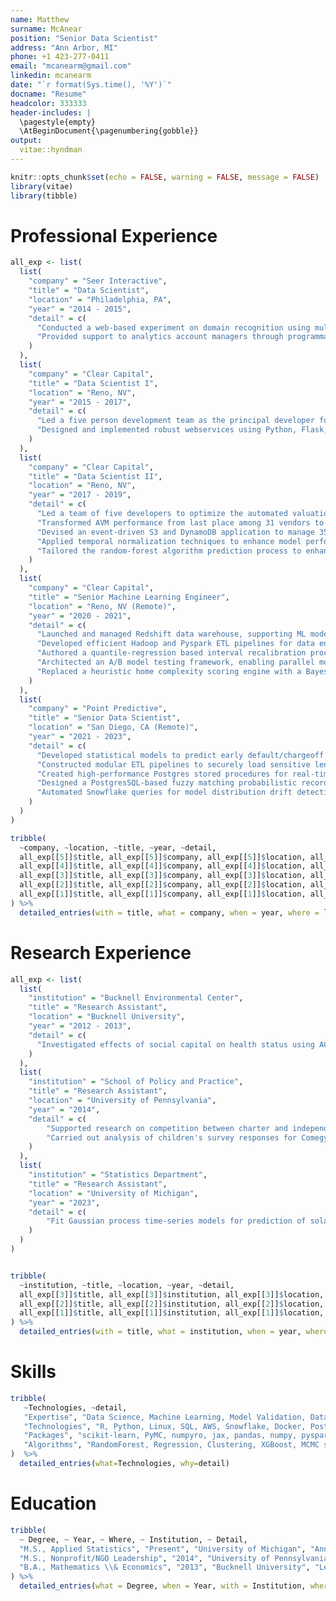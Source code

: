 ```yaml
---
name: Matthew
surname: McAnear
position: "Senior Data Scientist"
address: "Ann Arbor, MI"
phone: +1 423-277-0411
email: "mcanearm@gmail.com"
linkedin: mcanearm
date: "`r format(Sys.time(), '%Y')`"
docname: "Resume"
headcolor: 333333
header-includes: |
  \pagestyle{empty}
  \AtBeginDocument{\pagenumbering{gobble}}
output: 
  vitae::hyndman
---
```



```r
knitr::opts_chunk$set(echo = FALSE, warning = FALSE, message = FALSE)
library(vitae)
library(tibble)
```


# Professional Experience

```r
all_exp <- list(
  list(
    "company" = "Seer Interactive",
    "title" = "Data Scientist",
    "location" = "Philadelphia, PA",
    "year" = "2014 - 2015",
    "detail" = c(
      "Conducted a web-based experiment on domain recognition using multivariate hierarchical regression and summarized results in a whitepaper.",
      "Provided support to analytics account managers through programmatic report creation. This initiative cut over 80 hours off monthly reporting tasks."
    )
  ),
  list(
    "company" = "Clear Capital",
    "title" = "Data Scientist I",
    "location" = "Reno, NV",
    "year" = "2015 - 2017",
    "detail" = c(
      "Led a five person development team as the principal developer for Clear Capital’s AVM, a system that generated 150 million weekly predictions and annual revenues exceeding \\$5 million as of 2021.",
      "Designed and implemented robust webservices using Python, Flask, and AWS Lambda to deliver AVM model predictions and internal company data in real-time through a seamless RESTful interface."
    )
  ),
  list(
    "company" = "Clear Capital",
    "title" = "Data Scientist II",
    "location" = "Reno, NV",
    "year" = "2017 - 2019",
    "detail" = c(
      "Led a team of five developers to optimize the automated valuation model (AVM), resulting in a reduction of build time and costs by over 90\\%.",
      "Transformed AVM performance from last place among 31 vendors to a Top 3 model within just 6 months, contributing to additional annual revenues exceeding \\$1 million.",
      "Devised an event-driven S3 and DynamoDB application to manage 35+ terabytes of MLS photos and metadata with latencies consistently below 500ms.",
      "Applied temporal normalization techniques to enhance model performance and stability, ensuring more reliable and accurate predictions.",
      "Tailored the random-forest algorithm prediction process to enhance model precision, resulting in a 50\\% reduction in prediction outliers."
    )
  ),
  list(
    "company" = "Clear Capital",
    "title" = "Senior Machine Learning Engineer",
    "location" = "Reno, NV (Remote)",
    "year" = "2020 - 2021",
    "detail" = c(
      "Launched and managed Redshift data warehouse, supporting ML models, ETL workflows, BI dashboards, and ad-hoc analytical queries.",
      "Developed efficient Hadoop and Pyspark ETL pipelines for data engineering, model fitting, and batch prediction, resulting in an 80\\% reduction in build time.",
      "Authored a quantile-regression based interval recalibration procedure, improving prediction interval coverage from 90\\% to the target of 68\\%.",
      "Architected an A/B model testing framework, enabling parallel model development and standardizing model comparisons.",
      "Replaced a heuristic home complexity scoring engine with a Bayesian model, achieving approximately 40\\% better performance and 99\\% lower costs."
    )
  ),
  list(
    "company" = "Point Predictive",
    "title" = "Senior Data Scientist",
    "location" = "San Diego, CA (Remote)",
    "year" = "2021 - 2023",
    "detail" = c(
      "Developed statistical models to predict early default/chargeoff for auto lenders, reducing risk on millions of dollars of auto loans.",
      "Constructed modular ETL pipelines to securely load sensitive lender data (PPI) into NoSQL and RDBMS databases, significantly reducing load times from over 8 hours to under 30 minutes.",
      "Created high-performance Postgres stored procedures for real-time calculation of historical borrower data, delivering critical aggregate statistics with sub-200ms query times.",
      "Designed a PostgresSQL-based fuzzy matching probabilistic record linkage algorithm to retrieve prior credit applications of incoming borrowers, resulting in 50\\% faster query times and improved match rates.",
      "Automated Snowflake queries for model distribution drift detection, streamlining weekly efforts from 5 hours to just 10 minutes."
    )
  )
)

tribble(
  ~company, ~location, ~title, ~year, ~detail,
  all_exp[[5]]$title, all_exp[[5]]$company, all_exp[[5]]$location, all_exp[[5]]$year, all_exp[[5]]$detail, 
  all_exp[[4]]$title, all_exp[[4]]$company, all_exp[[4]]$location, all_exp[[4]]$year, all_exp[[4]]$detail, 
  all_exp[[3]]$title, all_exp[[3]]$company, all_exp[[3]]$location, all_exp[[3]]$year, all_exp[[3]]$detail, 
  all_exp[[2]]$title, all_exp[[2]]$company, all_exp[[2]]$location, all_exp[[2]]$year, all_exp[[2]]$detail, 
  all_exp[[1]]$title, all_exp[[1]]$company, all_exp[[1]]$location, all_exp[[1]]$year, all_exp[[1]]$detail, 
) %>%
  detailed_entries(with = title, what = company, when = year, where = location, why = detail, .protect = FALSE)
```

# Research Experience

```r

all_exp <- list(
  list(
    "institution" = "Bucknell Environmental Center",
    "title" = "Research Assistant",
    "location" = "Bucknell University",
    "year" = "2012 - 2013",
    "detail" = c(
      "Investigated effects of social capital on health status using ACTION Health survey of 3300 respondents in the Central Susquehanna Region."
    )
  ),
  list(
    "institution" = "School of Policy and Practice",
    "title" = "Research Assistant",
    "location" = "University of Pennsylvania",
    "year" = "2014",
    "detail" = c(
      	"Supported research on competition between charter and independent schools in Texas by gathering, cleaning, and analyzing raw data.",
        "Carried out analysis of children's survey responses for Comegys Elementary School on behalf of the Philadelphia Eagles."
    )
  ),
  list(
    "institution" = "Statistics Department",
    "title" = "Research Assistant",
    "location" = "University of Michigan",
    "year" = "2023",
    "detail" = c(
      	"Fit Gaussian process time-series models for prediction of solar weather events on Slurm cluster."
    )
  )
)


tribble(
  ~institution, ~title, ~location, ~year, ~detail,
  all_exp[[3]]$title, all_exp[[3]]$institution, all_exp[[3]]$location, all_exp[[3]]$year, all_exp[[3]]$detail, 
  all_exp[[2]]$title, all_exp[[2]]$institution, all_exp[[2]]$location, all_exp[[2]]$year, all_exp[[2]]$detail, 
  all_exp[[1]]$title, all_exp[[1]]$institution, all_exp[[1]]$location, all_exp[[1]]$year, all_exp[[1]]$detail, # skip this one for space
) %>%
  detailed_entries(with = title, what = institution, when = year, where = location, why = detail, .protect = FALSE)

```


# Skills

```r
tribble(
   ~Technologies, ~detail,
   "Expertise", "Data Science, Machine Learning, Model Validation, Data Engineering, DBA, Query Optimization, Dashboarding, A/B Testing, Time-Series Analysis, Visualization",
   "Technologies", "R, Python, Linux, SQL, AWS, Snowflake, Docker, PostgreSQL, Looker, Slurm, Hadoop, Spark, REST, Flask, Git",
   "Packages", "scikit-learn, PyMC, numpyro, jax, pandas, numpy, pyspark, PyTorch, sqlalchemy",
   "Algorithms", "RandomForest, Regression, Clustering, XGBoost, MCMC sampling, Variational Inference, Bayesian Deep Learning, Hierarchical Modeling, Record Linkage, KNN, Clustering, MapReduce"
)  %>%
  detailed_entries(what=Technologies, why=detail)
```


# Education

```r
tribble(
  ~ Degree, ~ Year, ~ Where, ~ Institution, ~ Detail,
  "M.S., Applied Statistics", "Present", "University of Michigan", "Ann Arbor, MI", c(),
  "M.S., Nonprofit/NGO Leadership", "2014", "University of Pennsylvania", "Philadelphia, PA", c("Donald J. Deutsch Endowed Graduate Fellowship"),
  "B.A., Mathematics \\& Economics", "2013", "Bucknell University", "Lewisburg, PA", c("\\textit{Magna cum laude}", "National Merit Finalist Scholarship", "Dean's Scholarship", "Omicron Delta Epsilon Economics Honor Society"),
) %>%
  detailed_entries(what = Degree, when = Year, with = Institution, where = Where, why = Detail, .protect = FALSE)
```



